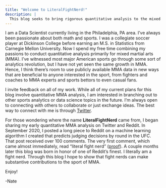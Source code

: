 ```yaml
---
title: "Welcome to LiteralFightNerd!"
description: |
  This blog seeks to bring rigorous quantitative analysis to the mixed martial arts world in a form that is approachable for non-technical audiences but still comprehensive for those who are more quantitatively inclined.
---
```


I am a Data Scientist currently living in the Philadelphia, PA area. I've always been passionate about both math and sports. I was a collegiate soccer player at Dickinson College before earning an M.S. in Statistics from Carnegie Mellon University. Now I spend my free time combining my passions to conduct quantitative analysis primarily for mixed martial arts (MMA). I've witnessed most major American sports go through some sort of analytics revolution, but I have not yet seen the same growth in MMA. Hence, I think there's room to use publicly available MMA data in new ways that are beneficial to anyone interested in the sport, from fighters and coaches to MMA experts and sports bettors to even casual fans.

I invite feedback on all of my work. While all of my current plans for this blog involve quantitative MMA analysis, I am interested in branching out to other sports analytics or data science topics in the future. I'm always open to connecting with others to collaborate or just exchange ideas. The best way to connect with me is through [Twitter](https://twitter.com/NateLatshaw).

For those wondering where the name **LiteralFightNerd** came from, I began sharing my early quantitative MMA analysis on Twitter and Reddit. In September 2020, I posted a long piece to Reddit on a machine learning algorithm I created that predicts judging decisions by round in the UFC. That post received over 100 comments. The very first comment, which came almost immediately, read "literal fight nerd" ([proof](https://www.reddit.com/r/MMA/comments/iy2z3i/introducing_a_new_fight_evaluation_tool_a_machine/g6abz5w?utm_source=share&utm_medium=web2x&context=3)). A couple months later this blog was born in honor of one of Reddit's finest. I literally am a fight nerd. Through this blog I hope to show that fight nerds can make substantive contributions to the sport of MMA.

Enjoy!

-Nate